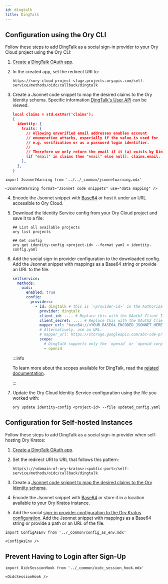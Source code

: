 ```yaml
---
id: dingtalk
title: DingTalk
---
```


## Configuration using the Ory CLI

Follow these steps to add DingTalk as a social sign-in provider to your Ory
Cloud project using the Ory CLI:

1. [Create a DingTalk OAuth app](https://open-dev.dingtalk.com/fe/app#/corp/app).
2. In the created app, set the redirect URI to:

   ```shell
   https://<ory-cloud-project-slug>.projects.oryapis.com/self-service/methods/oidc/callback/dingtalk
   ```

<a name="mapping"></a>

3. Create a Jsonnet code snippet to map the desired claims to the Ory Identity
   schema. Specific information
   [DingTalk's User API](https://open.dingtalk.com/document/orgapp-server/dingtalk-retrieve-user-information)
   can be viewed.

   ```json
   local claims = std.extVar('claims');
   {
     identity: {
       traits: {
         // Allowing unverified email addresses enables account
         // enumeration attacks, especially if the value is used for
         // e.g. verification or as a password login identifier.
         //
         // Therefore we only return the email if it (a) exists by DingTalk.
         [if "email" in claims then "email" else null]: claims.email,
       },
     },
   }
   ```

```mdx-code-block
import JsonnetWarning from '../../_common/jsonnetwarning.mdx'

<JsonnetWarning format="Jsonnet code snippets" use="data mapping" />
```

4. Encode the Jsonnet snippet with [Base64](https://www.base64encode.org/) or
   host it under an URL accessible to Ory Cloud.
5. Download the Identity Service config from your Ory Cloud project and save it
   to a file:

   ```shell
   ## List all available projects
   ory list projects

   ## Get config
   ory get identity-config <project-id> --format yaml > identity-config.yaml
   ```

<a name="config"></a>

6. Add the social sign-in provider configuration to the downloaded config. Add
   the Jsonnet snippet with mappings as a Base64 string or provide an URL to the
   file.

   ```yaml
   selfservice:
     methods:
       oidc:
         enabled: true
         config:
           providers:
             - id: dingtalk # this is `<provider-id>` in the Authorization callback URL. DO NOT CHANGE IT ONCE SET!
               provider: dingtalk
               client_id: .... # Replace this with the OAuth2 Client ID provided by DingTalk
               client_secret: .... # Replace this with the OAuth2 Client Secret provided by DingTalk
               mapper_url: "base64://<YOUR_BASE64_ENCODED_JSONNET_HERE>"
               # Alternatively, use an URL:
               # mapper_url: https://storage.googleapis.com/abc-cde-prd/9cac9717f007808bf17f22ce7f4295c739604b183f05ac4afb4
               scope:
                 # DingTalk supports only the `openid` or `openid corpid` scopes. For a basic setup, use the `openid` scope.
                 - openid
   ```

   :::info

   To learn more about the scopes available for DingTalk, read the
   [related documentation](https://open.dingtalk.com/document/orgapp-server/tutorial-obtaining-user-personal-information).

   :::

7. Update the Ory Cloud Identity Service configuration using the file you worked
   with:

   ```shell
   ory update identity-config <project-id> --file updated_config.yaml
   ```

## Configuration for Self-hosted Instances

Follow these steps to add DingTalk as a social sign-in provider when
self-hosting Ory Kratos:

1. [Create a DingTalk OAuth app](https://open-dev.dingtalk.com/fe/app#/corp/app).
2. Set the redirect URI to URL that follows this pattern:

   ```shell
   http(s)://<domain-of-ory-kratos>:<public-port>/self-service/methods/oidc/callback/dingtalk
   ```

3. Create a
   [Jsonnet code snippet to map the desired claims to the Ory Identity schema](#mapping).
4. Encode the Jsonnet snippet with [Base64](https://www.base64encode.org/) or
   store it in a location available to your Ory Kratos instance.
5. Add the social
   [sign-in provider configuration to the Ory Kratos configuration](#config).
   Add the Jsonnet snippet with mappings as a Base64 string or provide a path or
   an URL of the file.

```mdx-code-block
import ConfigAsEnv from '../_common/config_as_env.mdx'

<ConfigAsEnv />
```

## Prevent Having to Login after Sign-Up

```mdx-code-block
import OidcSessionHook from '../_common/oidc_session_hook.mdx'

<OidcSessionHook />
```
